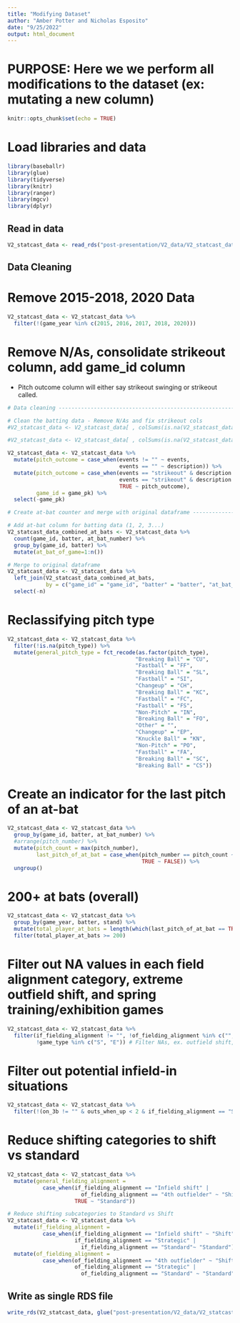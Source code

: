 ```yaml
---
title: "Modifying Dataset"
author: "Amber Potter and Nicholas Esposito"
date: "9/25/2022"
output: html_document
---
```


# PURPOSE: Here we we perform all modifications to the dataset (ex: mutating a new column)

```r
knitr::opts_chunk$set(echo = TRUE)
```

# Load libraries and data
```r
library(baseballr)
library(glue)
library(tidyverse)
library(knitr)
library(ranger)
library(mgcv)
library(dplyr)
```

## Read in data

```r
V2_statcast_data <- read_rds("post-presentation/V2_data/V2_statcast_data_clean.rds")
```

## Data Cleaning

# Remove 2015-2018, 2020 Data

```r
V2_statcast_data <- V2_statcast_data %>%
  filter(!(game_year %in% c(2015, 2016, 2017, 2018, 2020)))
```


# Remove N/As, consolidate strikeout column, add game_id column

- Pitch outcome column will either say strikeout swinging or strikeout called.

```r
# Data cleaning -----------------------------------------------------------

# Clean the batting data - Remove N/As and fix strikeout cols
#V2_statcast_data <- V2_statcast_data[ , colSums(is.na(V2_statcast_data)) < nrow(V2_statcast_data)]

#V2_statcast_data <- V2_statcast_data[ , colSums(is.na(V2_statcast_data)) < nrow(V2_statcast_data)]

V2_statcast_data <- V2_statcast_data %>%
  mutate(pitch_outcome = case_when(events != "" ~ events,
                                   events == "" ~ description)) %>%
  mutate(pitch_outcome = case_when(events == "strikeout" & description == "swinging_strike" ~ "strikeout_swinging",
                                   events == "strikeout" & description == "called_strike" ~ "strikeout_called",
                                   TRUE ~ pitch_outcome),
         game_id = game_pk) %>%
  select(-game_pk)

# Create at-bat counter and merge with original dataframe -----------------

# Add at-bat column for batting data (1, 2, 3...)
V2_statcast_data_combined_at_bats <- V2_statcast_data %>%
  count(game_id, batter, at_bat_number) %>%
  group_by(game_id, batter) %>%
  mutate(at_bat_of_game=1:n()) 

# Merge to original dataframe
V2_statcast_data <- V2_statcast_data %>%
  left_join(V2_statcast_data_combined_at_bats, 
            by = c("game_id" = "game_id", "batter" = "batter", "at_bat_number" = "at_bat_number")) %>%
  select(-n)
```

# Reclassifying pitch type

```r
V2_statcast_data <- V2_statcast_data %>%
  filter(!is.na(pitch_type)) %>%
  mutate(general_pitch_type = fct_recode(as.factor(pitch_type),
                                        "Breaking Ball" = "CU",
                                        "Fastball" = "FF",
                                        "Breaking Ball" = "SL",
                                        "Fastball" = "SI",
                                        "Changeup" = "CH",
                                        "Breaking Ball" = "KC",
                                        "Fastball" = "FC",
                                        "Fastball" = "FS",
                                        "Non-Pitch" = "IN",
                                        "Breaking Ball" = "FO",
                                        "Other" = "",
                                        "Changeup" = "EP",
                                        "Knuckle Ball" = "KN",
                                        "Non-Pitch" = "PO",
                                        "Fastball" = "FA",
                                        "Breaking Ball" = "SC",
                                        "Breaking Ball" = "CS"))
```

# Create an indicator for the last pitch of an at-bat

```r
V2_statcast_data <- V2_statcast_data %>%
  group_by(game_id, batter, at_bat_number) %>%
  #arrange(pitch_number) %>%
  mutate(pitch_count = max(pitch_number),
         last_pitch_of_at_bat = case_when(pitch_number == pitch_count ~ TRUE,
                                          TRUE ~ FALSE)) %>%
  ungroup()
```

# 200+ at bats (overall)

```r
V2_statcast_data <- V2_statcast_data %>%
  group_by(game_year, batter, stand) %>%
  mutate(total_player_at_bats = length(which(last_pitch_of_at_bat == TRUE))) %>%
  filter(total_player_at_bats >= 200)
```

# Filter out NA values in each field alignment category, extreme outfield shift, and spring training/exhibition games

```r
V2_statcast_data <- V2_statcast_data %>%
  filter(if_fielding_alignment != "", !of_fielding_alignment %in% c("", "Extreme outfield shift"), 
         !game_type %in% c("S", "E")) # Filter NAs, ex. outfield shift, and ST/E games
```

# Filter out potential infield-in situations

```r
V2_statcast_data <- V2_statcast_data %>%
  filter(!(on_3b != "" & outs_when_up < 2 & if_fielding_alignment == "Shift"))
```

# Reduce shifting categories to shift vs standard

```r
V2_statcast_data <- V2_statcast_data %>%
  mutate(general_fielding_alignment = 
           case_when(if_fielding_alignment == "Infield shift" |
                       of_fielding_alignment == "4th outfielder" ~ "Shift",
                     TRUE ~ "Standard"))

# Reduce shifting subcategories to Standard vs Shift
V2_statcast_data <- V2_statcast_data %>%
  mutate(if_fielding_alignment = 
           case_when(if_fielding_alignment == "Infield shift" ~ "Shift",
                     if_fielding_alignment == "Strategic" |
                       if_fielding_alignment == "Standard"~ "Standard")) %>%
  mutate(of_fielding_alignment = 
           case_when(of_fielding_alignment == "4th outfielder" ~ "Shift",
                     of_fielding_alignment == "Strategic" |
                       of_fielding_alignment == "Standard" ~ "Standard"))
```


## Write as single RDS file

```r
write_rds(V2_statcast_data, glue("post-presentation/V2_data/V2_statcast_data_modified.rds"), compress = "gz")
```

